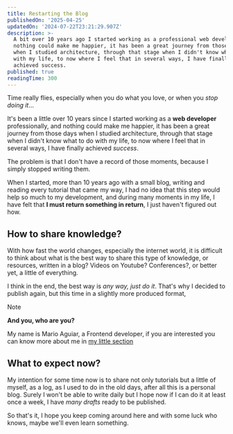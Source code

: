 ```yaml
---
title: Restarting the Blog
publishedOn: '2025-04-25'
updatedOn: '2024-07-22T23:21:29.907Z'
description: >-
  A bit over 10 years ago I started working as a professional web developer, and
  nothing could make me happier, it has been a great journey from those days
  when I studied architecture, through that stage when I didn't know what to do
  with my life, to now where I feel that in several ways, I have finally
  achieved success.
published: true
readingTime: 300
---
```


Time really flies, especially when you do what you love, or when you _stop doing it_…

It's been a little over 10 years since I started working as a **web developer** professionally,
and nothing could make me happier, it has been a great journey from those days when
I studied architecture, through that stage when I didn't know what to do with my life,
to now where I feel that in several ways, I have finally achieved _success_.

The problem is that I don't have a record of those moments, because I simply stopped
writing them.

When I started, more than 10 years ago with a small blog, writing and reading every
tutorial that came my way, I had no idea that this step would help so much
to my development, and during many moments in my life, I have felt that **I must return
something in return**, I just haven't figured out how.

## How to share knowledge?

With how fast the world changes, especially the internet world, it is difficult
to think about what is the best way to share this type of knowledge, or resources,
written in a blog? Videos on Youtube? Conferences?, or better yet,
a little of everything.

I think in the end, the best way is _any way, just do it_. That's why
I decided to publish again, but this time in a slightly more produced format,

> [!NOTE]
> **And you, who are you?**
> 
> My name is Mario Aguiar, a Frontend developer, if you are interested you can know more about me in [my little section](/sobre-mi)

## What to expect now?

My intention for some time now is to share not only tutorials
but a little of myself, as a log, as I used to do in the old days,
after all this is a personal blog. Surely I won't be able to write daily but I hope
now if I can do it at least once a week, I have _many drafts_ ready
to be published.

So that's it, I hope you keep coming around here and with some luck
who knows, maybe we'll even learn something.
